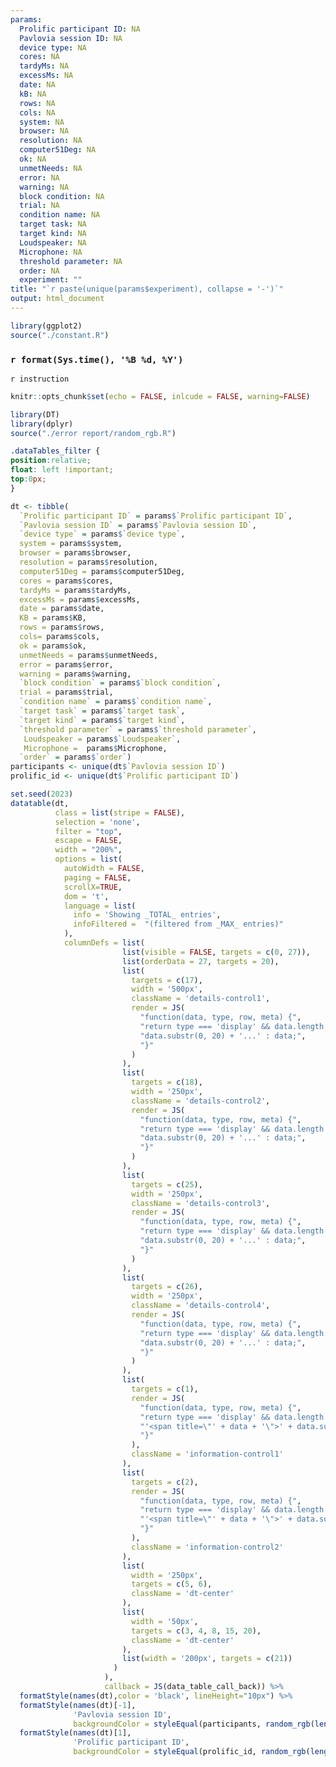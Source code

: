 ```yaml
---
params:
  Prolific participant ID: NA
  Pavlovia session ID: NA 
  device type: NA 
  cores: NA
  tardyMs: NA
  excessMs: NA
  date: NA
  kB: NA
  rows: NA
  cols: NA
  system: NA
  browser: NA
  resolution: NA
  computer51Deg: NA
  ok: NA
  unmetNeeds: NA
  error: NA
  warning: NA 
  block condition: NA
  trial: NA
  condition name: NA
  target task: NA
  target kind: NA
  Loudspeaker: NA
  Microphone: NA
  threshold parameter: NA
  order: NA
  experiment: ""
title: "`r paste(unique(params$experiment), collapse = '-')`"
output: html_document
---
```

```r
library(ggplot2)
source("./constant.R")
```

### `r format(Sys.time(), '%B %d, %Y')`

```{=html}
<style>
.main-container {
    margin-left: 0;
    margin-right: 0;
}
</style>
```

`r instruction`

```r
knitr::opts_chunk$set(echo = FALSE, inlcude = FALSE, warning=FALSE)
```


```r
library(DT)
library(dplyr)
source("./error report/random_rgb.R")
```

```css
.dataTables_filter {
position:relative; 
float: left !important; 
top:0px;
}
```

```r
dt <- tibble(
  `Prolific participant ID` = params$`Prolific participant ID`,
  `Pavlovia session ID` = params$`Pavlovia session ID`,
  `device type` = params$`device type`,
  system = params$system,
  browser = params$browser,
  resolution = params$resolution,
  computer51Deg = params$computer51Deg,
  cores = params$cores,
  tardyMs = params$tardyMs,
  excessMs = params$excessMs,
  date = params$date,
  KB = params$KB,
  rows = params$rows,
  cols= params$cols,
  ok = params$ok,
  unmetNeeds = params$unmetNeeds,
  error = params$error,
  warning = params$warning,
  `block condition` = params$`block condition`,
  trial = params$trial,
  `condition name` = params$`condition name`,
  `target task` = params$`target task`,
  `target kind` = params$`target kind`,
  `threshold parameter` = params$`threshold parameter`,
   Loudspeaker = params$`Loudspeaker`, 
   Microphone =  params$Microphone,
  `order` = params$`order`)
participants <- unique(dt$`Pavlovia session ID`)
prolific_id <- unique(dt$`Prolific participant ID`)
```


```r
set.seed(2023)
datatable(dt,
          class = list(stripe = FALSE),
          selection = 'none',
          filter = "top",
          escape = FALSE,
          width = "200%",
          options = list(
            autoWidth = FALSE,
            paging = FALSE,
            scrollX=TRUE,
            dom = 't',
            language = list(
              info = 'Showing _TOTAL_ entries',
              infoFiltered =  "(filtered from _MAX_ entries)"
            ),
            columnDefs = list(
                         list(visible = FALSE, targets = c(0, 27)),
                         list(orderData = 27, targets = 20),
                         list(
                           targets = c(17),
                           width = '500px',
                           className = 'details-control1',
                           render = JS(
                             "function(data, type, row, meta) {",
                             "return type === 'display' && data.length > 20 ?",
                             "data.substr(0, 20) + '...' : data;",
                             "}"
                           )
                         ),
                         list(
                           targets = c(18),
                           width = '250px',
                           className = 'details-control2',
                           render = JS(
                             "function(data, type, row, meta) {",
                             "return type === 'display' && data.length > 20 ?",
                             "data.substr(0, 20) + '...' : data;",
                             "}"
                           )
                         ),
                         list(
                           targets = c(25),
                           width = '250px',
                           className = 'details-control3',
                           render = JS(
                             "function(data, type, row, meta) {",
                             "return type === 'display' && data.length > 20 ?",
                             "data.substr(0, 20) + '...' : data;",
                             "}"
                           )
                         ),
                         list(
                           targets = c(26),
                           width = '250px',
                           className = 'details-control4',
                           render = JS(
                             "function(data, type, row, meta) {",
                             "return type === 'display' && data.length > 20 ?",
                             "data.substr(0, 20) + '...' : data;",
                             "}"
                           )
                         ),
                         list(
                           targets = c(1),
                           render = JS(
                             "function(data, type, row, meta) {",
                             "return type === 'display' && data.length > 6 ?",
                             "'<span title=\"' + data + '\">' + data.substr(0, 6) + '...</span>' : data;",
                             "}"
                           ),
                           className = 'information-control1'
                         ),
                         list(
                           targets = c(2),
                           render = JS(
                             "function(data, type, row, meta) {",
                             "return type === 'display' && data.length > 6 ?",
                             "'<span title=\"' + data + '\">' + data.substr(0, 6) + '...</span>' : data;",
                             "}"
                           ),
                           className = 'information-control2'
                         ),
                         list(
                           width = '250px',
                           targets = c(5, 6),
                           className = 'dt-center'
                         ),
                         list(
                           width = '50px',
                           targets = c(3, 4, 8, 15, 20),
                           className = 'dt-center'
                         ),
                         list(width = '200px', targets = c(21))
                       )
                     ),
                     callback = JS(data_table_call_back)) %>% 
  formatStyle(names(dt),color = 'black', lineHeight="10px") %>% 
  formatStyle(names(dt)[-1],
              'Pavlovia session ID', 
              backgroundColor = styleEqual(participants, random_rgb(length(participants)))) %>% 
  formatStyle(names(dt)[1],
              'Prolific participant ID', 
              backgroundColor = styleEqual(prolific_id, random_rgb(length(prolific_id))))
```



